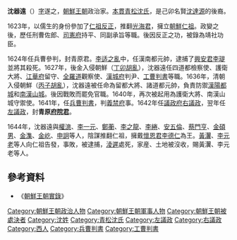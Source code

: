 {{noteTA
|1=zh-hans:李适之乱; zh-hant:李适之亂;
}}
{{Infobox Korean name
|hangul=심기원
|hanja=沈器遠
|rr=Sim Giwon
|mr=Sim Kiwŏn
}}
'''沈器遠'''（{{bd|1587年||1644年||catIdx=S沈}}）[[字|字]]遂之，[[朝鮮王朝|朝鮮王朝]]政治家。[[本貫|本貫]][[青松沈氏|青松沈氏]]，是己卯名賢[[沈達源|沈達源]]的後裔。

1623年，以儒生的身份參加了[[仁祖反正|仁祖反正]]，推翻[[光海君|光海君]]，擁立[[朝鮮仁祖|朝鮮仁祖]]。政變之後，歷任刑曹佐郎、[[司憲府|司憲府]]持平、同副承旨等職。後因反正之功，被錄為靖社功臣。

1624年任兵曹參判，封青原君。[[李适之亂|李适之亂]]中，任漢南都元帥，逮捕了[[李瑅|興安君李瑅]]並將其殺死。1627年，後金入侵朝鮮（[[丁卯胡亂|丁卯胡亂]]），沈器遠任四道都檢察使、護衛大將、[[江華島|江華府]]留守、[[全羅道|全羅道]]觀察使、[[漢城|漢城府]]判尹、[[工部尚書|工曹判書]]等職。1636年，清朝入侵朝鮮（[[丙子胡亂|丙子胡亂]]），沈器遠被任命為留都大將、諸道都元帥，負責防禦[[漢城|漢陽都城]]和[[南漢山城|南漢山城]]。後因戰敗而罷免官職。1640年，再次被起用為護衛大將、南漢山城守禦使。1641年，任[[兵部尚書|兵曹判書]]，判[[義禁府|義禁府]]事。1642年任[[議政府|議政府]][[右議政|右議政]]，翌年任[[左議政|左議政]]，封'''青原[[府院君|府院君]]'''。

1644年，沈器遠與[[權澺|權澺]]、[[李一元|李一元]]、[[鄭蘅|鄭蘅]]、[[李之龍|李之龍]]、[[李綣|李綣]]、[[安五倫|安五倫]]、[[蔡門亨|蔡門亨]]、[[金碩男|金碩男]]、[[金潗|金潗]]、[[金屹|金屹]]、[[申詗|申詗]]等人，陰謀推翻仁祖，擁戴[[李德仁|懷恩君李德仁]]為王。[[黃瀷|黃瀷]]、[[李元老|李元老]]等人向仁祖告發，事敗，被逮捕，[[淩遲|淩遲]]處死，家産、土地被沒收，賜黃瀷、李元老等人。

==參考資料==
*《[[朝鮮王朝實錄|朝鮮王朝實錄]]》

{{korea-bio-stub}}
{{左議政}}
{{右議政}}
[[Category:朝鮮王朝政治人物|Category:朝鮮王朝政治人物]]
[[Category:朝鮮王朝軍事人物|Category:朝鮮王朝軍事人物]]
[[Category:朝鮮王朝被處決者|Category:朝鮮王朝被處決者]]
[[Category:沈姓|Category:沈姓]]
[[Category:青松沈氏|Category:青松沈氏]]
[[Category:左議政|Category:左議政]]
[[Category:右議政|Category:右議政]]
[[Category:西人|Category:西人]]
[[Category:兵曹判書|Category:兵曹判書]]
[[Category:工曹判書|Category:工曹判書]]